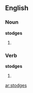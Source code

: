 
==English==

===Noun===
'''stodges'''

# {{plural of|[[stodge]]}}

===Verb===
'''stodges'''

# {{third-person singular of|[[stodge]]}}

[[ar:stodges]]
